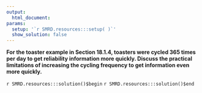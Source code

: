 ```yaml
---
output:
  html_document:
params:
  setup: '`r SMRD.resources:::setup( )`'
  show_solution: false
---
```


__For the toaster example in Section 18.1.4, toasters were cycled 365 times per day to get reliability information more quickly. Discuss the practical limitations of increasing the cycling frequency to get information even more quickly.__

`r SMRD.resources:::solution()$begin`
`r SMRD.resources:::solution()$end`
